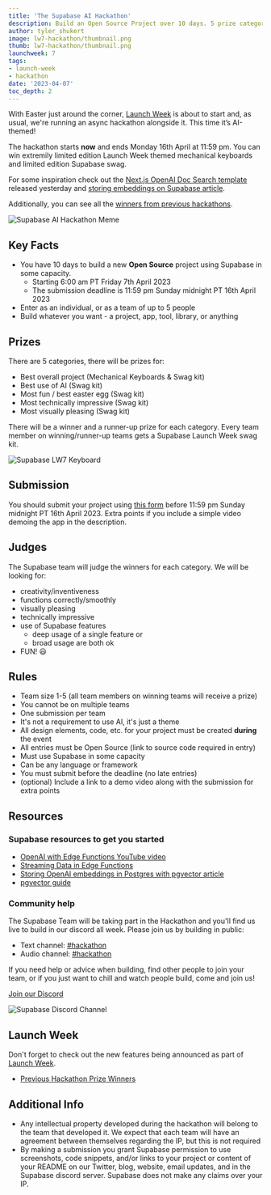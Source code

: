 ```yaml
---
title: 'The Supabase AI Hackathon'
description: Build an Open Source Project over 10 days. 5 prize categories.
author: tyler_shukert
image: lw7-hackathon/thumbnail.png
thumb: lw7-hackathon/thumbnail.png
launchweek: 7
tags:
- launch-week
- hackathon
date: '2023-04-07'
toc_depth: 2
---
```


With Easter just around the corner, [Launch Week](https://supabase.com/launch-week) is about to start and, as usual, we're running an async hackathon alongside it. This time it’s AI-themed!

The hackathon starts **now** and ends Monday 16th April at 11:59 pm. You can win extremily limited edition Launch Week themed mechanical keyboards and limited edition Supabase swag.

For some inspiration check out the [Next.js OpenAI Doc Search template](https://github.com/supabase-community/nextjs-openai-doc-search?og=v2) released yesterday and [storing embeddings on Supabase article](https://supabase.com/blog/openai-embeddings-postgres-vector).

Additionally, you can see all the [winners from previous hackathons](https://supabase.com/blog/tags/hackathon).

![Supabase AI Hackathon Meme](/images/blog/lw7-hackathon/supabase-ai-hackathon-meme.png)

## Key Facts

- You have 10 days to build a new **Open Source** project using Supabase in some capacity.
    - Starting 6:00 am PT Friday 7th April 2023
    - The submission deadline is 11:59 pm Sunday midnight PT 16th April 2023
- Enter as an individual, or as a team of up to 5 people
- Build whatever you want - a project, app, tool, library, or anything

## Prizes

There are 5 categories, there will be prizes for:

- Best overall project (Mechanical Keyboards & Swag kit)
- Best use of AI (Swag kit)
- Most fun / best easter egg (Swag kit)
- Most technically impressive (Swag kit)
- Most visually pleasing (Swag kit)

There will be a winner and a runner-up prize for each category. Every team member on winning/runner-up teams gets a Supabase Launch Week swag kit.

![Supabase LW7 Keyboard](/images/blog/lw7-hackathon/keyboard.png)

## Submission

You should submit your project using [this form](https://www.madewithsupabase.com/launch-week-7) before 11:59 pm Sunday midnight PT 16th April 2023. Extra points if you include a simple video demoing the app in the description. 

## Judges

The Supabase team will judge the winners for each category.
We will be looking for:

- creativity/inventiveness
- functions correctly/smoothly
- visually pleasing
- technically impressive
- use of Supabase features
    - deep usage of a single feature or
    - broad usage are both ok
- FUN! 😃

## Rules

- Team size 1-5 (all team members on winning teams will receive a prize)
- You cannot be on multiple teams
- One submission per team
- It's not a requirement to use AI, it's just a theme
- All design elements, code, etc. for your project must be created **during** the event
- All entries must be Open Source (link to source code required in entry)
- Must use Supabase in some capacity
- Can be any language or framework
- You must submit before the deadline (no late entries)
- (optional) Include a link to a demo video along with the submission for extra points

## Resources

### Supabase resources to get you started

- [OpenAI with Edge Functions YouTube video](https://www.youtube.com/watch?v=29p8kIqyU_Y)
- [Streaming Data in Edge Functions](https://www.youtube.com/watch?v=9N66JBRLNYU)
- [Storing OpenAI embeddings in Postgres with pgvector article](https://supabase.com/blog/openai-embeddings-postgres-vector)
- [pgvector guide](https://supabase.com/docs/guides/database/extensions/pgvector)

### Community help

The Supabase Team will be taking part in the Hackathon and you'll find us live to build in our discord all week. Please join us by building in public:

- Text channel: [#hackathon](https://discord.gg/UYyweApy)
- Audio channel: [#hackathon](https://discord.gg/Vj3mTPwH)

If you need help or advice when building, find other people to join your team, or if you just want to chill and watch people build, come and join us!

[Join our Discord](https://discord.supabase.com/)

![Supabase Discord Channel](/images/blog/lw7-hackathon/discord.png)

## Launch Week

Don't forget to check out the new features being announced as part of [Launch Week](https://supabase.com/launch-week).

- [Previous Hackathon Prize Winners](https://supabase.com/blog/launch-week-6-hackathon-winners)

## Additional Info

- Any intellectual property developed during the hackathon will belong to the team that developed it. We expect that each team will have an agreement between themselves regarding the IP, but this is not required
- By making a submission you grant Supabase permission to use screenshots, code snippets, and/or links to your project or content of your README on our Twitter, blog, website, email updates, and in the Supabase discord server. Supabase does not make any claims over your IP.
